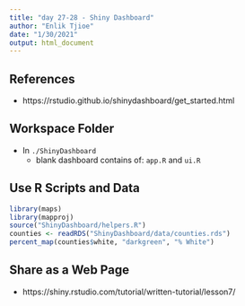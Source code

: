 ```yaml
---
title: "day 27-28 - Shiny Dashboard"
author: "Enlik Tjioe"
date: "1/30/2021"
output: html_document
---
```



## References
- https://rstudio.github.io/shinydashboard/get_started.html

## Workspace Folder
- In `./ShinyDashboard`
  - blank dashboard contains of: `app.R` and `ui.R`

## Use R Scripts and Data
```r
library(maps)
library(mapproj)
source("ShinyDashboard/helpers.R")
counties <- readRDS("ShinyDashboard/data/counties.rds")
percent_map(counties$white, "darkgreen", "% White")
```
## Share as a Web Page
- https://shiny.rstudio.com/tutorial/written-tutorial/lesson7/
